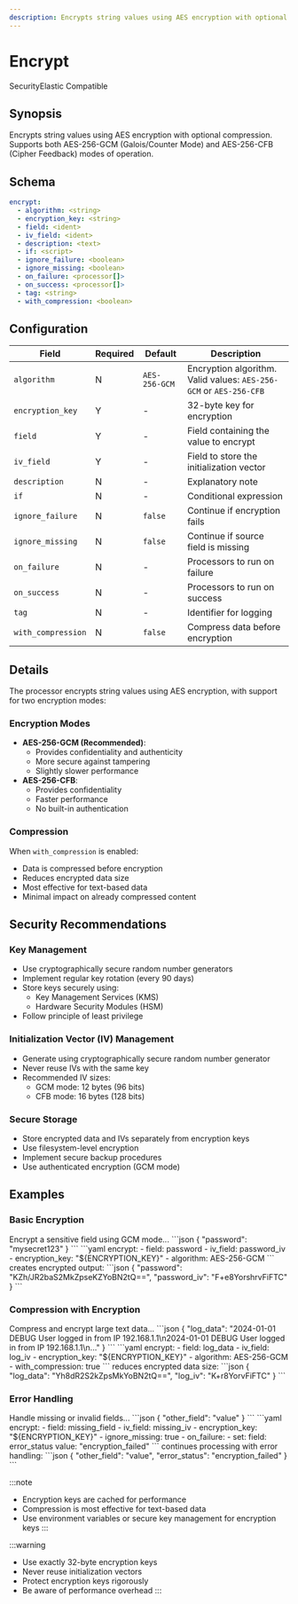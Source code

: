 ```yaml
---
description: Encrypts string values using AES encryption with optional compression
---
```


# Encrypt

<span class="theme-doc-version-badge badge badge--primary">Security</span><span class="theme-doc-version-badge badge badge--secondary">Elastic Compatible</span>

## Synopsis

Encrypts string values using AES encryption with optional compression. Supports both AES-256-GCM (Galois/Counter Mode) and AES-256-CFB (Cipher Feedback) modes of operation.

## Schema

```yaml {3-5}
encrypt:
  - algorithm: <string>
  - encryption_key: <string>
  - field: <ident>
  - iv_field: <ident>
  - description: <text>
  - if: <script>
  - ignore_failure: <boolean>
  - ignore_missing: <boolean>
  - on_failure: <processor[]>
  - on_success: <processor[]>
  - tag: <string>
  - with_compression: <boolean>
```

## Configuration

|Field|Required|Default|Description|
|---|---|---|---|
|`algorithm`|N|`AES-256-GCM`|Encryption algorithm. Valid values: `AES-256-GCM` or `AES-256-CFB`|
|`encryption_key`|Y|-|32-byte key for encryption|
|`field`|Y|-|Field containing the value to encrypt|
|`iv_field`|Y|-|Field to store the initialization vector|
|`description`|N|-|Explanatory note|
|`if`|N|-|Conditional expression|
|`ignore_failure`|N|`false`|Continue if encryption fails|
|`ignore_missing`|N|`false`|Continue if source field is missing|
|`on_failure`|N|-|Processors to run on failure|
|`on_success`|N|-|Processors to run on success|
|`tag`|N|-|Identifier for logging|
|`with_compression`|N|`false`|Compress data before encryption|

## Details

The processor encrypts string values using AES encryption, with support for two encryption modes:

### Encryption Modes
- **AES-256-GCM (Recommended)**: 
  - Provides confidentiality and authenticity
  - More secure against tampering
  - Slightly slower performance
- **AES-256-CFB**:
  - Provides confidentiality
  - Faster performance
  - No built-in authentication

### Compression
When `with_compression` is enabled:
- Data is compressed before encryption
- Reduces encrypted data size
- Most effective for text-based data
- Minimal impact on already compressed content

## Security Recommendations

### Key Management
- Use cryptographically secure random number generators
- Implement regular key rotation (every 90 days)
- Store keys securely using:
  - Key Management Services (KMS)
  - Hardware Security Modules (HSM)
- Follow principle of least privilege

### Initialization Vector (IV) Management
- Generate using cryptographically secure random number generator
- Never reuse IVs with the same key
- Recommended IV sizes:
  - GCM mode: 12 bytes (96 bits)
  - CFB mode: 16 bytes (128 bits)

### Secure Storage
- Store encrypted data and IVs separately from encryption keys
- Use filesystem-level encryption
- Implement secure backup procedures
- Use authenticated encryption (GCM mode)

## Examples

### Basic Encryption

<ExampleGrid>
  <CommentCol>
    Encrypt a sensitive field using GCM mode...
  </CommentCol>
  <CodeCol>
    ```json
    {
      "password": "mysecret123"
    }
    ```
    ```yaml
    encrypt:
      - field: password
      - iv_field: password_iv
      - encryption_key: "${ENCRYPTION_KEY}"
      - algorithm: AES-256-GCM
    ```
  </CodeCol>
  <CommentCol>
    creates encrypted output:
  </CommentCol>
  <CodeCol>
    ```json
    {
      "password": "KZh/JR2baS2MkZpseKZYoBN2tQ==",
      "password_iv": "F+e8YorshrvFiFTC"
    }
    ```
  </CodeCol>
</ExampleGrid>

### Compression with Encryption

<ExampleGrid>
  <CommentCol>
    Compress and encrypt large text data...
  </CommentCol>
  <CodeCol>
    ```json
    {
      "log_data": "2024-01-01 DEBUG User logged in from IP 192.168.1.1\n2024-01-01 DEBUG User logged in from IP 192.168.1.1\n..."
    }
    ```
    ```yaml
    encrypt:
      - field: log_data
      - iv_field: log_iv
      - encryption_key: "${ENCRYPTION_KEY}"
      - algorithm: AES-256-GCM
      - with_compression: true
    ```
  </CodeCol>
  <CommentCol>
    reduces encrypted data size:
  </CommentCol>
  <CodeCol>
    ```json
    {
      "log_data": "Yh8dR2S2kZpsMkYoBN2tQ==",
      "log_iv": "K+r8YorvFiFTC"
    }
    ```
  </CodeCol>
</ExampleGrid>

### Error Handling

<ExampleGrid>
  <CommentCol>
    Handle missing or invalid fields...
  </CommentCol>
  <CodeCol>
    ```json
    {
      "other_field": "value"
    }
    ```
    ```yaml
    encrypt:
      - field: missing_field
      - iv_field: missing_iv
      - encryption_key: "${ENCRYPTION_KEY}"
      - ignore_missing: true
      - on_failure:
          - set:
              field: error_status
              value: "encryption_failed"
    ```
  </CodeCol>
  <CommentCol>
    continues processing with error handling:
  </CommentCol>
  <CodeCol>
    ```json
    {
      "other_field": "value",
      "error_status": "encryption_failed"
    }
    ```
  </CodeCol>
</ExampleGrid>

:::note
- Encryption keys are cached for performance
- Compression is most effective for text-based data
- Use environment variables or secure key management for encryption keys
:::

:::warning
- Use exactly 32-byte encryption keys
- Never reuse initialization vectors
- Protect encryption keys rigorously
- Be aware of performance overhead
:::